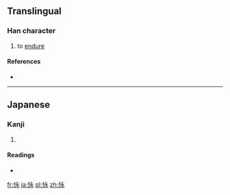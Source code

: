 ==Translingual==

===Han character===
{{Han char|rn=61|rad=心|as=05|sn=8|four=|canj=心戈弓水 (PINE)|ids=⿰[[忄]][[永]]}}

# to [[endure]]

====References====
* {{Han ref|kx=0383.111|dkj=10513|dj=0713.020|hdz=42287.131|uh=603A|ud=24634}}

----

==Japanese==

===Kanji===
{{ja-kanji|grade=|rs=心05}}

# {{defn|lang=ja|sort=心05}}

====Readings====
* {{ja-readings|on=|kun=[[こらえる]] (koraeru), [[しのぶ]] (shinobu), [[たえる]] (taeru)}}

[[fr:怺]]
[[ja:怺]]
[[pl:怺]]
[[zh:怺]]